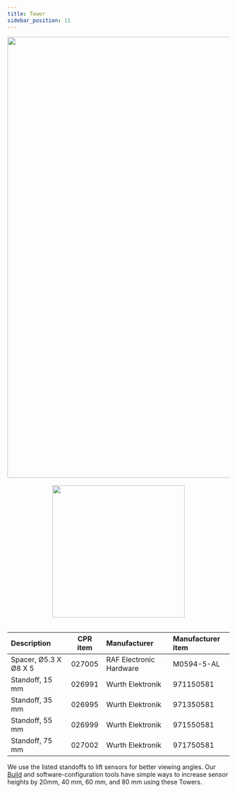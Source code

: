 ```yaml
---
title: Tower
sidebar_position: 11
---
```


<center>
  <img
    src="/img/accessories_images/tower_1.jpg"
    width="1000"
  />
</center>

<br />

<center>
  <img
    src="/img/accessories_images/tower_2.png"
    width="300"
  />
</center>

<br />

| Description           | CPR item | Manufacturer            | Manufacturer item |
| :-------------------- | :------: | :---------------------- | :---------------- |
| Spacer, Ø5.3 X Ø8 X 5 |  027005  | RAF Electronic Hardware | M0594-5-AL        |
| Standoff, 15 mm       |  026991  | Wurth Elektronik        | 971150581         |
| Standoff, 35 mm       |  026995  | Wurth Elektronik        | 971350581         |
| Standoff, 55 mm       |  026999  | Wurth Elektronik        | 971550581         |
| Standoff, 75 mm       |  027002  | Wurth Elektronik        | 971750581         |

We use the listed standoffs to lift sensors for better viewing angles.
Our [Build](https://build.clearpathrobotics.com/) and software-configuration tools have simple ways to increase sensor heights by 20mm, 40 mm, 60 mm, and 80 mm using these Towers.
